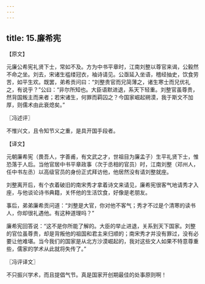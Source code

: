 ```yaml
---
---
---
```

title: 15.廉希宪
---



【原文】

元廉公希宪礼贤下士，常如不及。方为中书平章时，江南刘整以尊官来谒，公毅然不命之坐。刘去，宋诸生褴缕冠衣，袖诗请见。公亟延入坐语，稽经抽史，饮食劳苦，如平生欢。既罢，弟希贡问曰：“刘整贵官而兄简薄之，诸生寒士而兄优礼之，有说乎？”公曰：“非尔所知也。大臣语默进退，系天下轻重。刘整官虽尊贵，然背国叛主而来者；若宋诸生，何罪而羁囚之？今国家崛起朔漠，我于斯文不加厚，则儒术由此衰熄矣。”

〖冯述评〗

不惟兴文，且令知节义之重，是具开国手段者。

【译文】

元朝廉希宪（畏吾人，字善甫，有文武之才，世祖目为廉孟子）生平礼贤下士，惟恐落于人后。当他官居中书平章政事（次于丞相的官员）时，江南刘整（邓州人，任中书左丞）以高级官员的身份正式拜访他，他居然没有请刘整就座。

刘整离开后，有个衣着破旧的南宋秀才拿着诗文来请见，廉希宪很客气地请秀才入座，与他谈论诗书典籍，关怀他的生活饮食，好像是老朋友。

事后，弟弟廉希贡问道：“刘整是大官，你对他不客气；秀才不过是个清寒的读书人，你却很礼遇他。有这种道理吗？”

廉希宪回答说：“这不是你所能了解的。大臣的举止进退，关系到天下国家。刘整的官位虽尊贵，却是背叛他的祖国和君主来归顺的；南宋秀才并没有罪过，没有必要让他难堪。当今我们的国家是从北方沙漠崛起的，我对这些文人如果不特意尊重些，儒家的学术从此就将失传了。”

〖冯评译文〗

不只振兴学术，而且提倡气节。真是国家开创期最佳的处事原则啊！